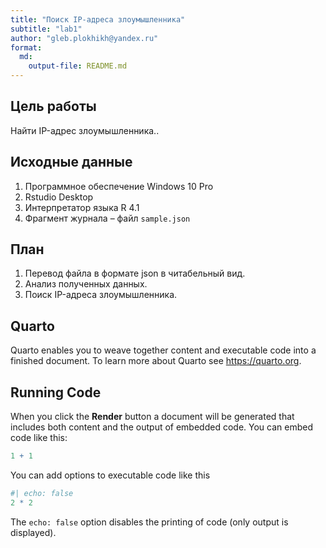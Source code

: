 ```yaml
---
title: "Поиск IP-адреса злоумышленника"
subtitle: "lab1"
author: "gleb.plokhikh@yandex.ru"
format: 
  md:
    output-file: README.md
---
```


## Цель работы

 Найти IP-адрес злоумышленника..

## Исходные данные

1. Программное обеспечение Windows 10 Pro
2. Rstudio Desktop
3. Интерпретатор языка R 4.1
4. Фрагмент журнала -- файл `sample.json`
     
       
 
## План

1. Перевод файла в формате json в читабельный вид.     
2. Анализ полученных данных.    
3. Поиск IP-адреса злоумышленника.    


## Quarto

Quarto enables you to weave together content and executable code into a finished document. To learn more about Quarto see <https://quarto.org>.

## Running Code

When you click the **Render** button a document will be generated that includes both content and the output of embedded code. You can embed code like this:

```r
1 + 1
```

You can add options to executable code like this

```r
#| echo: false
2 * 2
```

The `echo: false` option disables the printing of code (only output is displayed).
